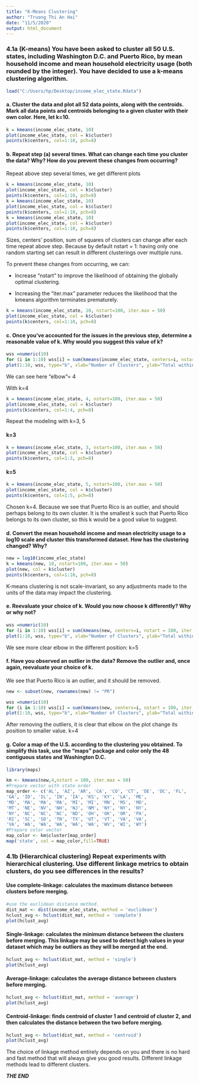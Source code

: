 ---
title: "K-Means Clustering"
author: "Truong Thi An Hai"
date: "11/5/2020"
output: html_document
---


### 4.1a (K-means)  You have been asked to cluster all 50 U.S. states, including Washington D.C. and Puerto Rico, by mean household income and mean household electricity usage (both rounded by the integer).  You have decided to use a k-means clustering algorithm.

```{r include = FALSE}
load("C:/Users/hp/Desktop/income_elec_state.Rdata")
``` 

#### a. Cluster the data and plot all 52 data points, along with the centroids.  Mark all data points and centroids belonging to a given cluster with their own color.  Here, let k=10.
```{r}
k = kmeans(income_elec_state, 10)
plot(income_elec_state, col = k$cluster)
points(k$centers, col=1:10, pch=8) 
```

#### b.      Repeat step (a) several times.  What can change each time you cluster the data?  Why?  How do you prevent these changes from occurring?

Repeat above step several times, we get different plots
```{r echo = FALSE}
k = kmeans(income_elec_state, 10)
plot(income_elec_state, col = k$cluster)
points(k$centers, col=1:10, pch=8)
k = kmeans(income_elec_state, 10)
plot(income_elec_state, col = k$cluster)
points(k$centers, col=1:10, pch=8)
k = kmeans(income_elec_state, 10)
plot(income_elec_state, col = k$cluster)
points(k$centers, col=1:10, pch=8)
```

Sizes, centers' position, sum of squares of clusters can change after each time repeat above step. Because by default nstart = 1: having only one random starting set can result in different clusterings over multiple runs. 

To  prevent these changes from occurring, we can: 

- Increase “nstart” to improve the likelihood of obtaining the globally optimal clustering. 

- Increasing the “iter.max” parameter reduces the likelihood that the kmeans algorithm terminates prematurely. 

```{r}
k = kmeans(income_elec_state, 10, nstart=100, iter.max = 50)
plot(income_elec_state, col = k$cluster)
points(k$centers, col=1:10, pch=8) 
```

#### c. Once you’ve accounted for the issues in the previous step, determine a reasonable value of k.  Why would you suggest this value of k?
```{r}
wss =numeric(10)
for (i in 1:10) wss[i] = sum(kmeans(income_elec_state, centers=i, nstart = 100, iter.max = 50)$tot.withinss) 
plot(1:10, wss, type="b", xlab="Number of Clusters", ylab="Total within-clusters sum of squares")
```

We can see here "elbow"= 4

With k=4
```{r}
k = kmeans(income_elec_state, 4, nstart=100, iter.max = 50)
plot(income_elec_state, col = k$cluster)
points(k$centers, col=1:4, pch=8) 
```

Repeat the modeling with k=3, 5

#### k=3
```{r echo=FALSE}
k = kmeans(income_elec_state, 3, nstart=100, iter.max = 50)
plot(income_elec_state, col = k$cluster)
points(k$centers, col=1:3, pch=8) 
```

#### k=5
```{r echo=FALSE}
k = kmeans(income_elec_state, 5, nstart=100, iter.max = 50)
plot(income_elec_state, col = k$cluster)
points(k$centers, col=1:5, pch=8) 
```

Chosen k=4. Because we see that Puerto Rico is an outlier, and should perhaps belong to its own cluster. It is the smallest k such that Puerto Rico belongs to its own cluster, so this k would be a good value to suggest.

#### d. Convert the mean household income and mean electricity usage to a log10 scale and cluster this transformed dataset.  How has the clustering changed?  Why?

```{r}
new = log10(income_elec_state)
k = kmeans(new, 10, nstart=100, iter.max = 50)
plot(new, col = k$cluster)
points(k$centers, col=1:10, pch=8)
```

K-means clustering is not scale-invariant, so any adjustments made to the units of the data may impact the clustering.

#### e. Reevaluate your choice of k.  Would you now choose k differently?  Why or why not?

```{r}
wss =numeric(10)
for (i in 1:10) wss[i] = sum(kmeans(new, centers=i, nstart = 100, iter.max = 50)$tot.withinss) 
plot(1:10, wss, type="b", xlab="Number of Clusters", ylab="Total within-clusters sum of squares")
```

We see more clear elbow in the different position: k=5

#### f. Have you observed an outlier in the data?  Remove the outlier and, once again, reevaluate your choice of k.

We see that Puerto Rico is an outlier, and it should be removed.
```{r}
new <- subset(new, rownames(new) != "PR")
```
```{r}
wss =numeric(10)
for (i in 1:10) wss[i] = sum(kmeans(new, centers=i, nstart = 100, iter.max = 50)$tot.withinss) 
plot(1:10, wss, type="b", xlab="Number of Clusters", ylab="Total within-clusters sum of squares")
```

After removing the outliers, it is clear that elbow on the plot change its position to smaller value. k=4

#### g. Color a map of the U.S. according to the clustering you obtained.  To simplify this task, use the “maps” package and color only the 48 contiguous states and Washington D.C.
```{r include=FALSE}
library(maps)
```
```{r}
km <- kmeans(new,4,nstart = 100, iter.max = 50)
#Prepare vector with state order
map_order <- c('AL', 'AZ', 'AR', 'CA', 'CO', 'CT', 'DE', 'DC', 'FL',
'GA', 'ID', 'IL', 'IN', 'IA', 'KS', 'KY', 'LA', 'ME',
'MD', 'MA', 'MA', 'MA', 'MI', 'MI', 'MN', 'MS', 'MO',
'MT', 'NE', 'NV', 'NH', 'NJ', 'NM', 'NY', 'NY', 'NY',
'NY', 'NC', 'NC', 'NC', 'ND', 'OH', 'OK', 'OR', 'PA',
'RI', 'SC', 'SD', 'TN', 'TX', 'UT', 'VT', 'VA', 'VA',
'VA', 'WA', 'WA', 'WA', 'WA', 'WA', 'WV', 'WI', 'WY')
#Prepare color vector
map_color <- km$cluster[map_order]
map('state', col = map_color,fill=TRUE)
``` 

### 4.1b (Hierarchical clustering)  Repeat experiments with hierarchical clustering. Use different linkage metrics to obtain clusters, do you see differences in the results?

#### Use complete-linkage: calculates the maximum distance between clusters before merging.
```{r}
#use the euclidean distance method.
dist_mat <- dist(income_elec_state, method = 'euclidean')
hclust_avg <- hclust(dist_mat, method = 'complete')
plot(hclust_avg)
```

#### Single-linkage: calculates the minimum distance between the clusters before merging. This linkage may be used to detect high values in your dataset which may be outliers as they will be merged at the end.

```{r}
hclust_avg <- hclust(dist_mat, method = 'single')
plot(hclust_avg)
```

#### Average-linkage: calculates the average distance between clusters before merging.
```{r}
hclust_avg <- hclust(dist_mat, method = 'average')
plot(hclust_avg)
```

#### Centroid-linkage: finds centroid of cluster 1 and centroid of cluster 2, and then calculates the distance between the two before merging.
```{r}
hclust_avg <- hclust(dist_mat, method = 'centroid')
plot(hclust_avg)
```


The choice of linkage method entirely depends on you and there is no hard and fast method that will always give you good results. Different linkage methods lead to different clusters.

***THE END***


